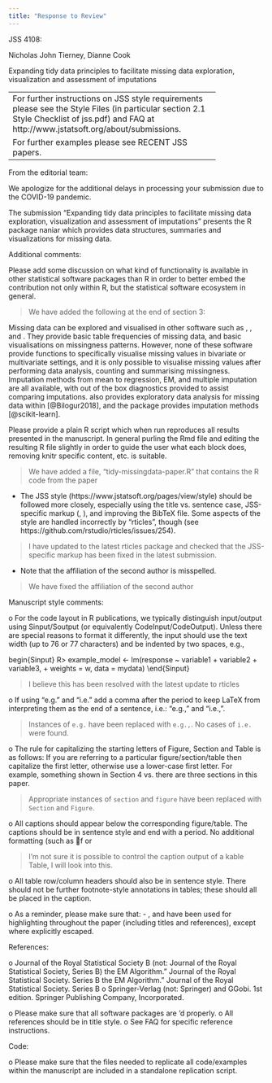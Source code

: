 ```yaml
---
title: "Response to Review"
---
```


JSS 4108:

Nicholas John Tierney, Dianne Cook

Expanding tidy data principles to facilitate missing data exploration, visualization and assessment of imputations

---------------------------------------------------------
For further instructions on JSS style requirements please see the Style Files (in particular section 2.1 Style Checklist of jss.pdf) and FAQ at http://www.jstatsoft.org/about/submissions.

For further examples please see RECENT JSS papers.
---------------------------------------------------------

From the editorial team:

We apologize for the additional delays in processing 
your submission due to the COVID-19 pandemic.

The submission "Expanding tidy data principles to facilitate missing data
exploration, visualization and assessment of imputations" presents the R 
package naniar which provides data structures, summaries and visualizations 
for missing data.

Additional comments:

Please add some discussion on what kind of functionality is available in 
other statistical software packages than R in order to better embed the 
contribution not only within R, but the statistical software ecosystem in 
general.

> We have added the following at the end of section 3:

Missing data can be explored and visualised in other software such as \proglang{STATA}, \proglang{SAS}, and \proglang{SPSS}. They provide basic table frequencies of missing data, and basic visualisations on missingness patterns. However, none of these software provide functions to specifically visualise missing values in bivariate or multivariate settings, and it is only possible to visualise missing values after performing data analysis, counting and summarising missingness. Imputation methods from mean to regression, EM, and multiple imputation are all available, with out of the box diagnostics provided to assist comparing imputations. \proglang{python} also provides exploratory data analysis for missing data within \pkg{missingno} [@Bilogur2018], and the \pkg{scikit-learn} package provides imputation methods [@scikit-learn].

Please provide a plain R script which when run reproduces all results 
presented in the manuscript. In general purling the Rmd file and editing 
the resulting R file  slightly in order to guide the user what each block 
does, removing knitr specific content,   etc. is suitable.

> We have added a file, "tidy-missingdata-paper.R" that contains the R code from the paper

* The JSS style (https://www.jstatsoft.org/pages/view/style) should be 
followed more closely, especially using the title vs. sentence case, 
JSS-specific markup (\proglang, \pkg), and improving the BibTeX file. Some 
aspects of the style are handled incorrectly by "rticles", though (see
https://github.com/rstudio/rticles/issues/254).

> I have updated to the latest rticles package and checked that the JSS-specific markup has been fixed in the latest submission.

* Note that the affiliation of the second author is misspelled.

> We have fixed the affiliation of the second author

Manuscript style comments:

o For the code layout in R publications, we typically distinguish input/output using Sinput/Soutput (or equivalently CodeInput/CodeOutput). Unless there are special reasons to format it differently, the input should use the text width (up to 76 or 77 characters) and be indented by two spaces, e.g.,

begin{Sinput}
R> example_model <- lm(response ~ variable1 + variable2 + variable3, 
+    weights = w, data = mydata)
\end{Sinput}

> I believe this has been resolved with the latest update to rticles

o If using "e.g." and "i.e." add a comma after the period to keep LaTeX from interpreting them as the end of a sentence, i.e.: "e.g., " and "i.e., ".

> Instances of `e.g.` have been replaced with `e.g.,`. No cases of `i.e.` were found.

o The rule for capitalizing the starting letters of Figure, Section and Table is as follows: If you are referring to a particular figure/section/table then capitalize the first letter, otherwise use a lower-case first letter. For example, something shown in Section 4 vs. there are three sections in this paper.

> Appropriate instances of `section` and `figure` have been replaced with `Section` and `Figure`.

o All captions should appear below the corresponding figure/table. The captions should be in sentence style and end with a period.  No additional formatting (such as \emph, f or \it) should be used for the caption.

> I'm not sure it is possible to control the caption output of a kable Table, I will look into this.

o All table row/column headers should also be in sentence style. There should not be further footnote-style annotations in tables; these should all be placed in the caption.

> 

o As a reminder, please make sure that:
	- \proglang, \pkg and \code have been used for highlighting throughout the paper (including titles and references), except where explicitly escaped.


References:


o Journal of the Royal Statistical Society B (not: Journal of the Royal Statistical Society, Series B)
	the EM Algorithm.” Journal of the Royal Statistical Society. Series B
the EM Algorithm.” Journal of the Royal Statistical Society. Series B
o Springer-Verlag (not: Springer)
	and GGobi. 1st edition. Springer Publishing Company, Incorporated.


o Please make sure that all software packages are \cite{}'d properly.
o All references should be in title style.
o See FAQ for specific reference instructions.


Code:

o Please make sure that the files needed to replicate all code/examples within the manuscript are included in a standalone replication script.
